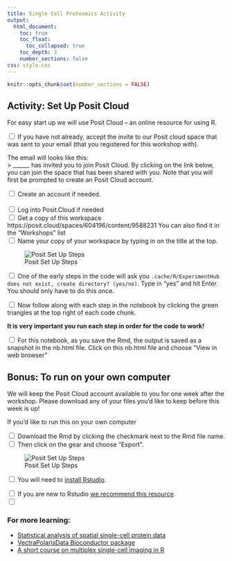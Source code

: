 ```yaml
---
title: Single Cell Proteomics Activity
output:
  html_document:
    toc: true
    toc_float:
      toc_collapsed: true
    toc_depth: 3
    number_sections: false
css: style.css
---
```

```r
knitr::opts_chunk$set(number_sections = FALSE)
```
## Activity: Set Up Posit Cloud

For easy start up we will use Posit Cloud -- an online resource for using R.

<input type="checkbox"> If you have not already, accept the invite to our Posit cloud space that was sent to your email (that you registered for this workshop with). <br>  

The email will looks like this: <br/>
> 
______ has invited you to join Posit Cloud. By clicking on the link below, you can join the space that has been shared with you. Note that you will first be prompted to create an Posit Cloud account.<br> 

<input type="checkbox"> Create an account if needed. <br>  
<input type="checkbox"> Log into Posit.Cloud if needed <br>
<input type="checkbox"> Get a copy of this workspace https://posit.cloud/spaces/604196/content/9588231 You can also find it in the "Workshops" list <br>
<input type="checkbox"> Name your copy of your workspace by typing in on the title at the top.  <br>

![Posit Set Up Steps](./resources/images/posit_setup.png)

<input type="checkbox">  One of the early steps in the code will ask you `.cache/R/ExperimentHub does not exist, create directory? (yes/no)`. Type in "yes" and hit Enter. You should only have to do this once. <br>

<input type="checkbox"> Now follow along with each step in the notebook by clicking the green triangles at the top right of each code chunk.

**It is very important you run each step in order for the code to work!**

<input type="checkbox"> For this notebook, as you save the Rmd, the output is saved as a snapshot in the nb.html file. Click on this nb.html file and choose "View in web browser" <br>

## Bonus: To run on your own computer

We will keep the Posit Cloud account available to you for one week after the workshop. Please download any of your files you'd like to keep before this week is up!

If you'd like to run this on your own computer

<input type="checkbox"> Download the Rmd by clicking the checkmark next to the Rmd file name. <br>
<input type="checkbox"> Then click on the gear and choose "Export". <br>

![Posit Set Up Steps](./resources/images/export_rmd.png)

<input type="checkbox"> You will need to [install Rstudio](https://posit.co/download/rstudio-desktop/).

<input type="checkbox"> If you are new to Rstudio [we recommend this resource](https://hutchdatascience.org/Tools_for_Reproducible_Workflows_in_R/a-tour-of-rstudio.html). <br>
<input type="checkbox">

### For more learning:

- [Statistical analysis of spatial single-cell protein data](http://juliawrobel.com/PSB_scProteomics/)
- [VectraPolarisData Bioconductor package](https://www.bioconductor.org/packages/release/data/experiment/vignettes/VectraPolarisData/inst/doc/VectraPolarisData.html)
- [A short course on multiplex single-cell imaging in R](http://juliawrobel.com/MI_tutorial/)

